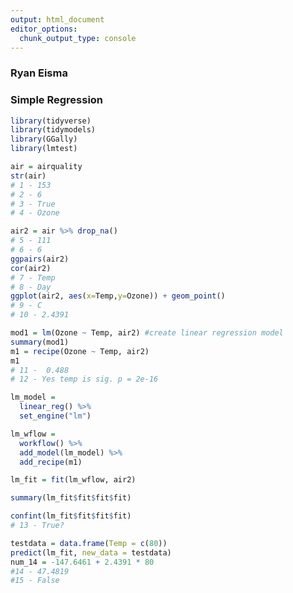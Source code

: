 ---
output: html_document
editor_options: 
  chunk_output_type: console
---
### Ryan Eisma
### Simple Regression 
```{r}
library(tidyverse)
library(tidymodels)
library(GGally)
library(lmtest)
```

```{r}
air = airquality
str(air)
# 1 - 153
# 2 - 6
# 3 - True
# 4 - Ozone

```
```{r}
air2 = air %>% drop_na()
# 5 - 111
# 6 - 6
ggpairs(air2)
cor(air2)
# 7 - Temp
# 8 - Day
ggplot(air2, aes(x=Temp,y=Ozone)) + geom_point()
# 9 - C
# 10 - 2.4391
```

```{r}
mod1 = lm(Ozone ~ Temp, air2) #create linear regression model
summary(mod1)
m1 = recipe(Ozone ~ Temp, air2)
m1
# 11 -  0.488
# 12 - Yes temp is sig. p = 2e-16

```

```{r}
lm_model = 
  linear_reg() %>% 
  set_engine("lm") 
```

```{r}
lm_wflow = 
  workflow() %>% 
  add_model(lm_model) %>% 
  add_recipe(m1)
```

```{r}
lm_fit = fit(lm_wflow, air2)
```

```{r}
summary(lm_fit$fit$fit$fit)
```

```{r}
confint(lm_fit$fit$fit$fit)
# 13 - True?
```

```{r}
testdata = data.frame(Temp = c(80))
predict(lm_fit, new_data = testdata)
num_14 = -147.6461 + 2.4391 * 80
#14 - 47.4819
#15 - False
```


